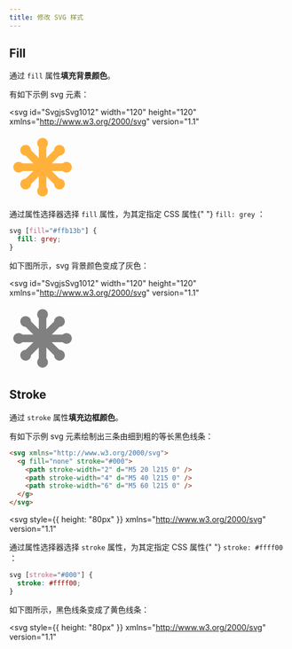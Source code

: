 ```yaml
---
title: 修改 SVG 样式
---
```


## Fill

通过 `fill` 属性**填充背景颜色**。

有如下示例 svg 元素：

<svg
  id="SvgjsSvg1012"
  width="120"
  height="120"
  xmlns="http://www.w3.org/2000/svg"
  version="1.1"
>
  <defs id="SvgjsDefs1013" />
  <g id="SvgjsG1014">
    <svg
      xmlns="http://www.w3.org/2000/svg"
      width="120"
      height="120"
      preserveAspectRatio="xMinYMin meet"
      viewBox="0 0 256 256"
    >
      <path
        fill="#ffb13b"
        d="M234.391 113.538c-8.049-8.048-21.099-8.048-29.148 0h-42.184l29.829-29.828c11.383 0 20.61-9.228 20.61-20.611 0-11.383-9.227-20.612-20.61-20.612-11.384 0-20.611 9.229-20.611 20.612l-29.829 29.829V50.743c8.049-8.049 8.049-21.099 0-29.148-8.05-8.05-21.1-8.05-29.149 0s-8.049 21.1 0 29.148v42.185l-29.828-29.83c0-11.382-9.228-20.61-20.611-20.61-11.383 0-20.611 9.228-20.611 20.61 0 11.384 9.228 20.612 20.61 20.612l29.83 29.828H50.504c-8.05-8.049-21.1-8.048-29.15 0-8.048 8.05-8.048 21.1 0 29.15 8.05 8.048 21.1 8.048 29.15 0h42.183L62.86 172.515c-11.383 0-20.611 9.227-20.611 20.61 0 11.384 9.228 20.612 20.61 20.612 11.384 0 20.612-9.228 20.612-20.611l29.828-29.829v42.184c-8.049 8.049-8.049 21.1 0 29.149 8.05 8.049 21.1 8.049 29.15 0 8.048-8.05 8.048-21.1 0-29.15v-42.183l29.828 29.829c0 11.383 9.227 20.61 20.61 20.61 11.384 0 20.612-9.227 20.612-20.61 0-11.384-9.228-20.611-20.611-20.611l-29.83-29.829h42.185c8.05 8.05 21.1 8.05 29.148 0 8.05-8.049 8.05-21.1 0-29.149"
        className="colorFFB13B svgShape"
      />
    </svg>
  </g>
</svg>

<p>
  通过属性选择器选择 <code>fill</code> 属性，为其定指定 CSS 属性{" "}
  <code>fill: grey</code> ：
</p>

```css title="CSS"
svg [fill="#ffb13b"] {
  fill: grey;
}
```

<p style={{ margin: "5px" }}>如下图所示，svg 背景颜色变成了灰色：</p>

<svg
  id="SvgjsSvg1012"
  width="120"
  height="120"
  xmlns="http://www.w3.org/2000/svg"
  version="1.1"
>
  <defs id="SvgjsDefs1013" />
  <g id="SvgjsG1014">
    <svg
      xmlns="http://www.w3.org/2000/svg"
      width="120"
      height="120"
      preserveAspectRatio="xMinYMin meet"
      viewBox="0 0 256 256"
    >
      <path
        fill="grey"
        d="M234.391 113.538c-8.049-8.048-21.099-8.048-29.148 0h-42.184l29.829-29.828c11.383 0 20.61-9.228 20.61-20.611 0-11.383-9.227-20.612-20.61-20.612-11.384 0-20.611 9.229-20.611 20.612l-29.829 29.829V50.743c8.049-8.049 8.049-21.099 0-29.148-8.05-8.05-21.1-8.05-29.149 0s-8.049 21.1 0 29.148v42.185l-29.828-29.83c0-11.382-9.228-20.61-20.611-20.61-11.383 0-20.611 9.228-20.611 20.61 0 11.384 9.228 20.612 20.61 20.612l29.83 29.828H50.504c-8.05-8.049-21.1-8.048-29.15 0-8.048 8.05-8.048 21.1 0 29.15 8.05 8.048 21.1 8.048 29.15 0h42.183L62.86 172.515c-11.383 0-20.611 9.227-20.611 20.61 0 11.384 9.228 20.612 20.61 20.612 11.384 0 20.612-9.228 20.612-20.611l29.828-29.829v42.184c-8.049 8.049-8.049 21.1 0 29.149 8.05 8.049 21.1 8.049 29.15 0 8.048-8.05 8.048-21.1 0-29.15v-42.183l29.828 29.829c0 11.383 9.227 20.61 20.61 20.61 11.384 0 20.612-9.227 20.612-20.61 0-11.384-9.228-20.611-20.611-20.611l-29.83-29.829h42.185c8.05 8.05 21.1 8.05 29.148 0 8.05-8.049 8.05-21.1 0-29.149"
        className="colorFFB13B svgShape"
      />
    </svg>
  </g>
</svg>

## Stroke

通过 `stroke` 属性**填充边框颜色**。

有如下示例 svg 元素绘制出三条由细到粗的等长黑色线条：

```html title="HTML"
<svg xmlns="http://www.w3.org/2000/svg">
  <g fill="none" stroke="#000">
    <path stroke-width="2" d="M5 20 l215 0" />
    <path stroke-width="4" d="M5 40 l215 0" />
    <path stroke-width="6" d="M5 60 l215 0" />
  </g>
</svg>
```

<svg
  style={{ height: "80px" }}
  xmlns="http://www.w3.org/2000/svg"
  version="1.1"
>
  <g fill="none" stroke="#000">
    <path strokeWidth="2" d="M5 20 l215 0" />
    <path strokeWidth="4" d="M5 40 l215 0" />
    <path strokeWidth="6" d="M5 60 l215 0" />
  </g>
</svg>

<p>
  通过属性选择器选择 <code>stroke</code> 属性，为其定指定 CSS 属性{" "}
  <code>stroke: #ffff00</code> ：
</p>

```css
svg [stroke="#000"] {
  stroke: #ffff00;
}
```

<p style={{ margin: "0" }}>如下图所示，黑色线条变成了黄色线条：</p>

<svg
  style={{ height: "80px" }}
  xmlns="http://www.w3.org/2000/svg"
  version="1.1"
>
  <g fill="none" stroke="#ffff00">
    <path strokeWidth="2" d="M5 20 l215 0" />
    <path strokeWidth="4" d="M5 40 l215 0" />
    <path strokeWidth="6" d="M5 60 l215 0" />
  </g>
</svg>
